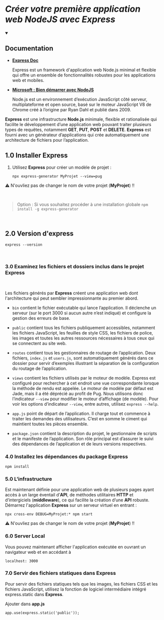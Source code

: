 # *Créer votre première application web NodeJS avec Express*

<details open>
    <summary><h2>Documentation</h2></summary>
        <ul>
            <li><a href="https://expressjs.com"><span><strong>Express Doc</strong></span></a>
            <p>Express est un framework d'application web Node.js minimal et flexible qui offre un ensemble de fonctionnalités robustes pour les applications web et mobiles.</p>
            </li>
            <li><a href="https://learn.microsoft.com/fr-fr/windows/dev-environment/javascript/nodejs-beginners-tutorial"><span><strong>Microsoft : Bien démarrer avec NodeJS </strong></span></a>
            <p>Node.js est un environnement d’exécution JavaScript côté serveur, multiplateforme et open source, basé sur le moteur JavaScript V8 de Chrome créé à l’origine par Ryan Dahl et publié dans 2009.</p>
            </li>
        </ul>
</details>

**Express** est une infrastructure **Node.js** minimale, flexible et rationalisée qui facilite le développement d’une application web pouvant traiter plusieurs types de requêtes, notamment **GET**, **PUT**, **POST** et **DELETE**. **Express** est fourni avec un générateur d’applications qui crée automatiquement une architecture de fichiers pour l’application.

## 1.0 Installer Express

1. Utilisez **Express** pour créer un modèle de projet :

    `npx express-generator MyProjet --view=pug`

:warning: N'ouvliez pas de changer le nom de votre projet (**MyProjet**) !!

<br>

>Option : Si vous souhaitez procéder à une installation globale
>`npm install -g express-generator`


<br>

## 2.0 Version d'express

`express --version`

<br>

### 3.0 Examinez les fichiers et dossiers inclus dans le projet **Express**

<br>

Les fichiers générés par **Express** créent une application web dont l'architecture qui peut sembler impressionnante au premier abord.

- `bin` contient le fichier exécutable qui lance l’application. Il déclenche un serveur (sur le port 3000 si aucun autre n’est indiqué) et configure la gestion des erreurs de base.

- `public` contient tous les fichiers publiquement accessibles, notamment les fichiers JavaScript, les feuilles de style CSS, les fichiers de police, les images et toutes les autres ressources nécessaires à tous ceux qui se connectent au site web.

- `routes` contient tous les gestionnaires de routage de l’application. Deux fichiers, `index.js` et `users.js`, sont automatiquement générés dans ce dossier pour servir d’exemples illustrant la séparation de la configuration du routage de l’application.

- `views` contient les fichiers utilisés par le moteur de modèle. Express est configuré pour rechercher à cet endroit une vue correspondante lorsque la méthode de rendu est appelée. Le moteur de modèle par défaut est Jade, mais il a été déprécié au profit de Pug. Nous utilisons donc l’indicateur `--view` pour modifier le moteur d’affichage (de modèle). Pour voir les options d’indicateur `--view`, entre autres, utilisez `express --help`.

- `app.js` point de départ de l’application. Il charge tout et commence à traiter les demandes des utilisateurs. C’est en somme le ciment qui maintient toutes les pièces ensemble.

- `package.json` contient la description du projet, le gestionnaire de scripts et le manifeste de l’application. Son rôle principal est d’assurer le suivi des dépendances de l’application et de leurs versions respectives.

### 4.0 Installez les dépendances du package **Express**

`npm install`

### 5.0 L’infrastructure

Est maintenant définie pour une application web de plusieurs pages ayant accès à un large éventail d’**API**, de méthodes utilitaires **HTTP** et d’intergiciels (**middleware**), ce qui facilite la création d’une **API** robuste. Démarrez l'application **Express** sur un serveur virtuel en entrant :

`npx cross-env DEBUG=MyProjet:* npm start`

:warning: N'ouvliez pas de changer le nom de votre projet (**MyProjet**) !!


### 6.0 Server Local

Vous pouvez maintenant afficher l'application exécutée en ouvrant un navigateur web et en accédant à

 `localhost: 3000`

 ### 7.0 Servir des fichiers statiques dans **Express**

Pour servir des fichiers statiques tels que les images, les fichiers CSS et les fichiers JavaScript, utilisez la fonction de logiciel intermédiaire intégré express.static dans **Express**.

Ajouter dans **app.js**

`app.use(express.static('public'));`
